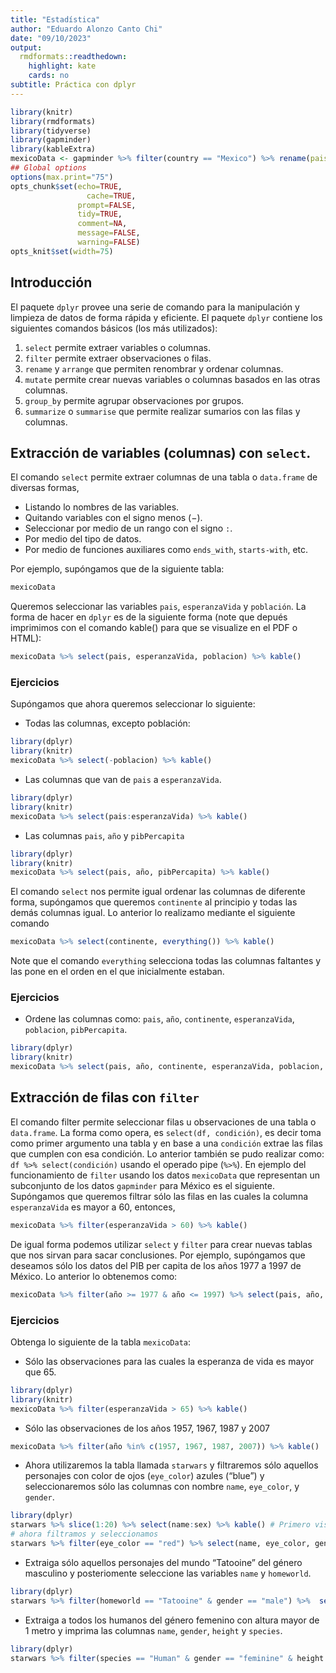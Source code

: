 ---
title: "Estadística"
author: "Eduardo Alonzo Canto Chi"
date: "09/10/2023"
output:
  rmdformats::readthedown:
    highlight: kate
    cards: no
subtitle: Práctica con dplyr
---


```{r knitr_init, echo=FALSE, error=FALSE, message=FALSE, warning=FALSE, cache=FALSE}
library(knitr)
library(rmdformats)
library(tidyverse)
library(gapminder)
library(kableExtra)
mexicoData <- gapminder %>% filter(country == "Mexico") %>% rename(pais = country, continente = continent, año = year, esperanzaVida = lifeExp, poblacion =pop, pibPercapita =gdpPercap)
## Global options
options(max.print="75")
opts_chunk$set(echo=TRUE,
	             cache=TRUE,
               prompt=FALSE,
               tidy=TRUE,
               comment=NA,
               message=FALSE,
               warning=FALSE)
opts_knit$set(width=75)
```


## Introducción

El paquete `dplyr` provee una serie de comando para la manipulación y limpieza de datos de forma rápida y eficiente. El paquete `dplyr` contiene los siguientes comandos básicos (los más utilizados):

1. `select` permite extraer variables o columnas.
2. `filter` permite extraer observaciones o filas.
3. `rename` y `arrange` que permiten renombrar y ordenar columnas.
4. `mutate` permite crear nuevas variables o columnas basados en las otras columnas.
5. `group_by` permite agrupar observaciones por grupos.
6. `summarize` o `summarise` que permite realizar sumarios con las filas y columnas.


## Extracción de variables (columnas) con `select`.

El comando `select` permite extraer columnas de una tabla o `data.frame` de diversas formas, 

- Listando lo nombres de las variables.
- Quitando variables con el signo menos ($-$).
- Seleccionar por medio de un rango con el signo `:`.
- Por medio del tipo de datos.
- Por medio de funciones auxiliares como `ends_with`, `starts-with`, etc.

Por ejemplo, supóngamos que de la siguiente tabla:

```{r select1, echo=TRUE}
mexicoData
```

Queremos seleccionar las variables `pais`, `esperanzaVida` y `población`. La forma de hacer en `dplyr` es de la siguiente forma (note que depués imprimimos con el comando kable() para que se visualize en el PDF o HTML):

```{r select2}
mexicoData %>% select(pais, esperanzaVida, poblacion) %>% kable()
```

### Ejercicios

Supóngamos que ahora queremos seleccionar lo siguiente:

- Todas las columnas, excepto población:
```{r eje1_1}
library(dplyr)
library(knitr)
mexicoData %>% select(-poblacion) %>% kable()
```

- Las columnas que van de `pais` a `esperanzaVida`.
```{r eje1_2}
library(dplyr)
library(knitr)
mexicoData %>% select(pais:esperanzaVida) %>% kable()
```
- Las columnas `pais`, `año` y `pibPercapita`
```{r eje1_3}
library(dplyr)
library(knitr)
mexicoData %>% select(pais, año, pibPercapita) %>% kable()
```

El comando `select` nos permite igual ordenar las columnas de diferente forma, supóngamos que queremos `continente` al principio y todas las demás columnas igual. Lo anterior lo realizamo mediante el siguiente comando

```{r select3}
mexicoData %>% select(continente, everything()) %>% kable()
```

Note que el comando `everything` selecciona todas las columnas faltantes y las pone en el orden en el que inicialmente estaban.

### Ejercicios

- Ordene las columnas como: `pais`, `año`, `continente`,  `esperanzaVida`, `poblacion`, `pibPercapita`.

```{r ejer1_4}
library(dplyr)
library(knitr)
mexicoData %>% select(pais, año, continente, esperanzaVida, poblacion, pibPercapita) %>% kable()
```

## Extracción de filas con `filter`

El comando filter permite seleccionar filas u observaciones de una tabla o `data.frame`. La forma como opera, es `select(df, condición)`, es decir toma como primer argumento una tabla y en base a una `condición` extrae las filas que cumplen con esa condición. Lo anterior también se pudo realizar como: `df %>% select(condición)` usando el operado pipe (` %>% `).
En ejemplo del funcionamiento de `filter` usando los datos `mexicoData` que representan un subconjunto de los datos `gapminder` para México es el siguiente. Supóngamos que queremos filtrar sólo las filas en las cuales la columna `esperanzaVida` es mayor a $60$, entonces,

```{r filter1}
mexicoData %>% filter(esperanzaVida > 60) %>% kable()
```
De igual forma podemos utilizar `select` y `filter` para crear nuevas tablas que nos sirvan para sacar conclusiones. Por ejemplo, supóngamos que deseamos sólo los datos del PIB per capita de los años 1977 a 1997 de México. Lo anterior lo obtenemos como:


```{r filter2}
mexicoData %>% filter(año >= 1977 & año <= 1997) %>% select(pais, año, pibPercapita) %>% kable()
```

### Ejercicios

Obtenga lo siguiente de la tabla `mexicoData`:

- Sólo las observaciones para las cuales la esperanza de vida es mayor que 65.
```{r ejer2_1}
library(dplyr)
library(knitr)
mexicoData %>% filter(esperanzaVida > 65) %>% kable()
```

- Sólo las observaciones de los años $1957$, $1967$, $1987$ y $2007$
```{r ejer2_2}
mexicoData %>% filter(año %in% c(1957, 1967, 1987, 2007)) %>% kable()
```

- Ahora utilizaremos la tabla llamada `starwars` y filtraremos sólo aquellos personajes con color de ojos (`eye_color`) azules ("blue") y seleccionaremos sólo las columnas con nombre `name`, `eye_color`, y `gender`.
```{r ejer2_3}
library(dplyr)
starwars %>% slice(1:20) %>% select(name:sex) %>% kable() # Primero visualizamos parte de los datos
# ahora filtramos y seleccionamos
starwars %>% filter(eye_color == "red") %>% select(name, eye_color, gender) %>%  kable()
```
- Extraiga sólo aquellos personajes del mundo "Tatooine" del género masculino y posteriomente seleccione las variables `name` y `homeworld`.
```{r ejer2_4}
library(dplyr)
starwars %>% filter(homeworld == "Tatooine" & gender == "male") %>%  select(name, homeworld) %>% kable()
```

- Extraiga a todos los humanos del género femenino con altura mayor de 1 metro y imprima las columnas `name`, `gender`, `height` y `species`.
```{r ejer2_5}
library(dplyr)
starwars %>% filter(species == "Human" & gender == "feminine" & height > 100) %>% select(name, gender, height, species) %>% kable()
```


